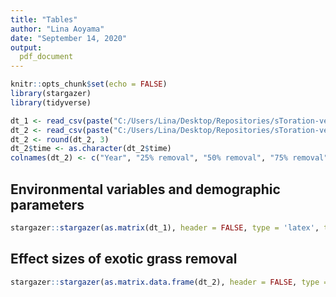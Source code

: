 ```yaml
---
title: "Tables"
author: "Lina Aoyama"
date: "September 14, 2020"
output:
  pdf_document
---
```


```r
knitr::opts_chunk$set(echo = FALSE)
library(stargazer)
library(tidyverse)
```

```r
dt_1 <- read_csv(paste("C:/Users/Lina/Desktop/Repositories/sToration-vernal-pools/data_analysis/", "Table1.csv", sep=""))
dt_2 <- read_csv(paste("C:/Users/Lina/Desktop/Repositories/sToration-vernal-pools/data_analysis/", "Table2.csv", sep =""))
dt_2 <- round(dt_2, 3)
dt_2$time <- as.character(dt_2$time)
colnames(dt_2) <- c("Year", "25% removal", "50% removal", "75% removal")

```

## Environmental variables and demographic parameters
```r
stargazer::stargazer(as.matrix(dt_1), header = FALSE, type = 'latex', title = "Regression results")
```

## Effect sizes of exotic grass removal
```r
stargazer::stargazer(as.matrix.data.frame(dt_2), header = FALSE, type = 'latex', title = "Effect sizes of exotic grass removal by year")
```